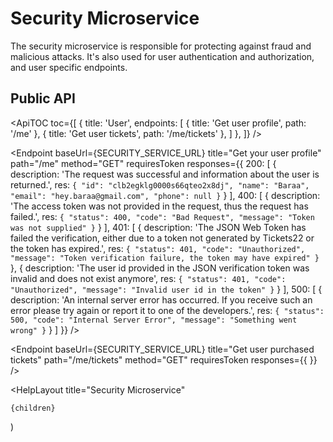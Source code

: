 
# Security Microservice

The security microservice is responsible for protecting against fraud and malicious attacks. It's also used for user
authentication and authorization, and user specific endpoints.

## Public API

<ApiTOC
  toc={[
    {
      title: 'User',
      endpoints: [
        { title: 'Get user profile', path: '/me' },
        { title: 'Get user tickets', path: '/me/tickets' },
      ]
    },
  ]}
/>

<Endpoint
  baseUrl={SECURITY_SERVICE_URL}
  title="Get your user profile"
  path="/me"
  method="GET"
  requiresToken
  responses={{
  200: [
    {
      description: 'The request was successful and information about the user is returned.',
      res: `{
  "id": "clb2egklg0000s66qteo2x8dj",
  "name": "Baraa",
  "email": "hey.baraa@gmail.com",
  "phone": null
}`
    }
  ],
  400: [
    {
      description: 'The access token was not provided in the request, thus the request has failed.',
      res: `{
  "status": 400,
  "code": "Bad Request",
  "message": "Token was not supplied"
}`
    }
  ],
  401: [
    {
      description: 'The JSON Web Token has failed the verification, either due to a token not generated by Tickets22 or the token has expired.',
      res: `{
  "status": 401,
  "code": "Unauthorized",
  "message": "Token verification failure, the token may have expired"
}`
    },
    {
      description: 'The user id provided in the JSON verification token was invalid and does not exist anymore',
      res: `{
  "status": 401,
  "code": "Unauthorized",
  "message": "Invalid user id in the token"
}`
    }
  ],
  500: [
      {
        description: 'An internal  server error has occurred. If you receive such an error please try again or report it to one of the developers.',
        res: `{
  "status": 500,
  "code": "Internal Server Error",
  "message": "Something went wrong"
}`
      }
    ]
  }}
/>

<Endpoint
  baseUrl={SECURITY_SERVICE_URL}
  title="Get user purchased tickets"
  path="/me/tickets"
  method="GET"
  requiresToken
  responses={{
}}
/>

  <HelpLayout
    title="Security Microservice"
  >
    {children}
  </HelpLayout>
)